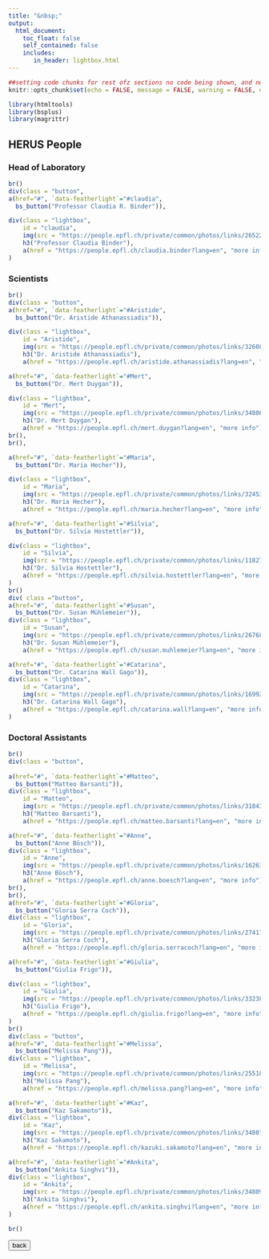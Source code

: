```yaml
---
title: "&nbsp;"
output:
  html_document:
    toc_float: false
    self_contained: false
    includes:
       in_header: lightbox.html
---
```

<style>
.GFG {
background-color: white;
border: 2px solid black;
color: green;
padding: 5px 10px;
text-align: center;
display: inline-block;
font-size: 20px;
margin: 10px 30px;
cursor: pointer;
}
.back {
background-color: grey;
border: 2px solid black;
color: black;
padding: 5px 10px;
text-align: center;
display: inline-block;
font-size: 12px;
margin: 10px 30px;
cursor: pointer;
}
<!-- .button { -->
<!--     position: relative; -->
<!--     margin: 0px 0px 38px calc((100% - 980px) * 0.5); -->
<!--     left: 34px; -->
<!--     grid-area: 3 / 1 / 4 / 2; -->
<!--     justify-self: start; -->
<!--     align-self: start; -->
<!-- } -->
</style>

```r
##setting code chunks for rest ofz sections no code being shown, and no messages.
knitr::opts_chunk$set(echo = FALSE, message = FALSE, warning = FALSE, error = FALSE )
```

```r
library(htmltools)
library(bsplus)
library(magrittr)
```

## HERUS People

### Head of Laboratory

```r

br()
div(class = "button",
a(href="#", `data-featherlight`="#claudia",
  bs_button("Professor Claudia R. Binder")),

div(class = "lightbox",
    id = "claudia",
    img(src = "https://people.epfl.ch/private/common/photos/links/265222.jpg?ts=1660131999"),
    h3("Professor Claudia Binder"),
    a(href = "https://people.epfl.ch/claudia.binder?lang=en", "more info"))
)
```

### Scientists

```r
br()
div(class = "button",
a(href="#", `data-featherlight`="#Aristide",
  bs_button("Dr. Aristide Athanassiadis")),

div(class = "lightbox",
    id = "Aristide",
    img(src = "https://people.epfl.ch/private/common/photos/links/326088.jpg?ts=1660132148"),
    h3("Dr. Aristide Athanassiadis"),
    a(href = "https://people.epfl.ch/aristide.athanassiadis?lang=en", "more info")),

a(href="#", `data-featherlight`="#Mert",
  bs_button("Dr. Mert Duygan")),

div(class = "lightbox",
    id = "Mert",
    img(src = "https://people.epfl.ch/private/common/photos/links/348065.jpg?ts=1660132195"),
    h3("Dr. Mert Duygan"),
    a(href = "https://people.epfl.ch/mert.duygan?lang=en", "more info")),
br(),
br(),

a(href="#", `data-featherlight`="#Maria",
  bs_button("Dr. Maria Hecher")),

div(class = "lightbox",
    id = "Maria",
    img(src = "https://people.epfl.ch/private/common/photos/links/324531.jpg?ts=1660132985"),
    h3("Dr. Maria Hecher"),
    a(href = "https://people.epfl.ch/maria.hecher?lang=en", "more info")),

a(href="#", `data-featherlight`="#Silvia",
  bs_button("Dr. Silvia Hostettler")),

div(class = "lightbox",
    id = "Silvia",
    img(src = "https://people.epfl.ch/private/common/photos/links/118273.jpg?ts=1660132986"),
    h3("Dr. Silvia Hostettler"),
    a(href = "https://people.epfl.ch/silvia.hostettler?lang=en", "more info"))
)
br()
div( class ="button",
a(href="#", `data-featherlight`="#Susan",
  bs_button("Dr. Susan Mühlemeier")),
div(class = "lightbox",
    id = "Susan",
    img(src = "https://people.epfl.ch/private/common/photos/links/267683.jpg?ts=1660132989"),
    h3("Dr. Susan Mühlemeier"),
    a(href = "https://people.epfl.ch/susan.muhlemeier?lang=en", "more info")),

a(href="#", `data-featherlight`="#Catarina",
  bs_button("Dr. Catarina Wall Gago")),
div(class = "lightbox",
    id = "Catarina",
    img(src = "https://people.epfl.ch/private/common/photos/links/169929.jpg?ts=1660132990"),
    h3("Dr. Catarina Wall Gago"),
    a(href = "https://people.epfl.ch/catarina.wall?lang=en", "more info"))
)
```


### Doctoral Assistants

```r
br()
div(class = "button",
    
a(href="#", `data-featherlight`="#Matteo",
  bs_button("Matteo Barsanti")),
div(class = "lightbox",
    id = "Matteo",
    img(src = "https://people.epfl.ch/private/common/photos/links/318435.jpg?ts=1660133276"),
    h3("Matteo Barsanti"),
    a(href = "https://people.epfl.ch/matteo.barsanti?lang=en", "more info")),

a(href="#", `data-featherlight`="#Anne",
  bs_button("Anne Bösch")),
div(class = "lightbox",
    id = "Anne",
    img(src = "https://people.epfl.ch/private/common/photos/links/162616.jpg?ts=1660133279"),
    h3("Anne Bösch"),
    a(href = "https://people.epfl.ch/anne.boesch?lang=en", "more info")),
br(),
br(),
a(href="#", `data-featherlight`="#Gloria",
  bs_button("Gloria Serra Coch")),
div(class = "lightbox",
    id = "Gloria",
    img(src = "https://people.epfl.ch/private/common/photos/links/274178.jpg?ts=1660133282"),
    h3("Gloria Serra Coch"),
    a(href = "https://people.epfl.ch/gloria.serracoch?lang=en", "more info")),

a(href="#", `data-featherlight`="#Giulia",
  bs_button("Giulia Frigo")),

div(class = "lightbox",
    id = "Giulia",
    img(src = "https://people.epfl.ch/private/common/photos/links/332385.jpg?ts=1660133286"),
    h3("Giulia Frigo"),
    a(href = "https://people.epfl.ch/giulia.frigo?lang=en", "more info"))
)
br()
div(class = "button",
a(href="#", `data-featherlight`="#Melissa",
  bs_button("Melissa Pang")),
div(class = "lightbox",
    id = "Melissa",
    img(src = "https://people.epfl.ch/private/common/photos/links/255185.jpg?ts=1660133289"),
    h3("Melissa Pang"),
    a(href = "https://people.epfl.ch/melissa.pang?lang=en", "more info")),

a(href="#", `data-featherlight`="#Kaz",
  bs_button("Kaz Sakamoto")),
div(class = "lightbox",
    id = "Kaz",
    img(src = "https://people.epfl.ch/private/common/photos/links/348070.jpg?ts=1660133290"),
    h3("Kaz Sakamoto"),
    a(href = "https://people.epfl.ch/kazuki.sakamoto?lang=en", "more info")),

a(href="#", `data-featherlight`="#Ankita",
  bs_button("Ankita Singhvi")),
div(class = "lightbox",
    id = "Ankita",
    img(src = "https://people.epfl.ch/private/common/photos/links/348099.jpg?ts=1660133293"),
    h3("Ankita Singhvi"),
    a(href = "https://people.epfl.ch/ankita.singhvi?lang=en", "more info"))
)

br()
```
<div class = "button">
<a href='choices.html'>
<button class="btn btn-secondary">back</button>
</a>
</div>